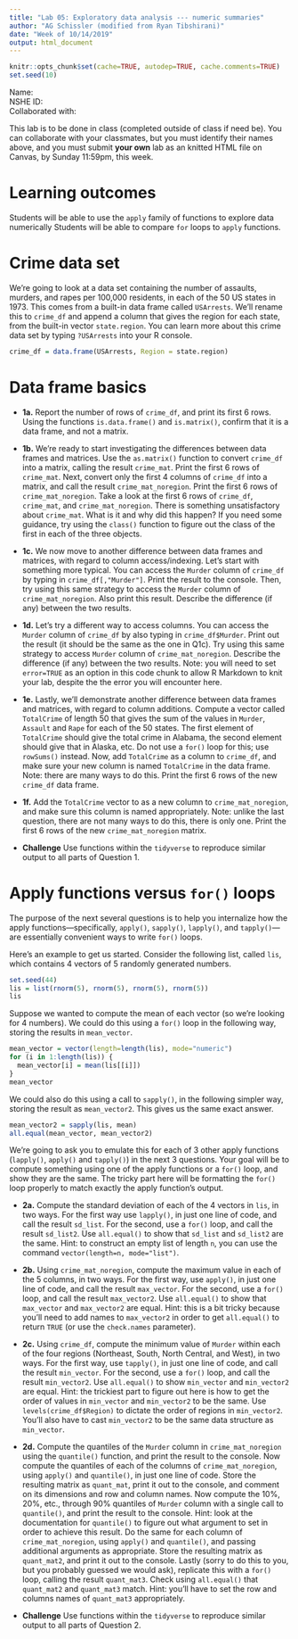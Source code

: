 ```yaml
---
title: "Lab 05: Exploratory data analysis --- numeric summaries"
author: "AG Schissler (modified from Ryan Tibshirani)"
date: "Week of 10/14/2019"
output: html_document
---
```


```r
knitr::opts_chunk$set(cache=TRUE, autodep=TRUE, cache.comments=TRUE)
set.seed(10)
```

Name:  
NSHE ID:  
Collaborated with:  

This lab is to be done in class (completed outside of class if need be). You can collaborate with your classmates, but you must identify their names above, and you must submit **your own** lab as an knitted HTML file on Canvas, by Sunday 11:59pm, this week.

Learning outcomes
===

Students will be able to use the `apply` family of functions to explore data numerically
Students will be able to compare `for` loops to `apply` functions.

Crime data set
===

We're going to look at a data set containing the number of assaults, murders, and rapes per 100,000 residents, in each of the 50 US states in 1973. This comes from a built-in data frame called `USArrests`. We'll rename this to `crime_df` and append a column that gives the region for each state, from the built-in vector `state.region`. You can learn more about this crime data set by typing `?USArrests` into your R console.

```r
crime_df = data.frame(USArrests, Region = state.region)
```

Data frame basics
===

- **1a.** Report the number of rows of `crime_df`, and print its first 6 rows. Using the functions `is.data.frame()` and `is.matrix()`, confirm that it is a data frame, and not a matrix.

- **1b.** We're ready to start investigating the differences between data frames and matrices. Use the `as.matrix()` function to convert `crime_df` into a matrix, calling the result `crime_mat`. Print the first 6 rows of `crime_mat`. Next, convert only the first 4 columns of `crime_df` into a matrix, and call the result `crime_mat_noregion`. Print the first 6 rows of `crime_mat_noregion`. Take a look at the first 6 rows of `crime_df`, `crime_mat`, and `crime_mat_noregion`. There is something unsatisfactory about `crime_mat`. What is it and why did this happen? If you need some guidance, try using the `class()` function to figure out the class of the first in each of the three objects.

- **1c.** We now move to another difference between data frames and matrices, with regard to column access/indexing. Let's start with something more typical. You can access the `Murder` column of `crime_df` by typing in `crime_df[,"Murder"]`. Print the result to the console. Then, try using this same strategy to access the `Murder` column of `crime_mat_noregion`. Also print this result. Describe the difference (if any) between the two results.

- **1d.** Let's try a different way to access columns. You can access the `Murder` column of `crime_df` by also typing in `crime_df$Murder`. Print out the result (it should be the same as the one in Q1c). Try using this same strategy to access `Murder` column of `crime_mat_noregion`. Describe the difference (if any) between the two results. Note: you will need to set `error=TRUE` as an option in this code chunk to allow R Markdown to knit your lab, despite the the error you will encounter here.

- **1e.** Lastly, we'll demonstrate another difference between data frames and matrices, with regard to column additions. Compute a vector called `TotalCrime` of length 50 that gives the sum of the values in `Murder`, `Assault` and `Rape` for each of the 50 states. The first element of `TotalCrime` should give the total crime in Alabama, the second element should give that in Alaska, etc. Do not use a `for()` loop for this; use `rowSums()` instead. Now, add `TotalCrime` as a column to `crime_df`, and make sure your new column is named `TotalCrime` in the data frame. Note: there are many ways to do this. Print the first 6 rows of the new `crime_df` data frame.

- **1f.** Add the `TotalCrime` vector to as a new column to `crime_mat_noregion`, and make sure this column is named appropriately. Note: unlike the last question, there are not many ways to do this, there is only one. Print the first 6 rows of the new `crime_mat_noregion` matrix.

- **Challenge** Use functions within the `tidyverse` to reproduce similar output to all parts of Question 1.  

Apply functions versus `for()` loops
===

The purpose of the next several questions is to help you internalize how the apply functions---specifically, `apply()`, `sapply()`, `lapply()`, and `tapply()`---are essentially convenient ways to write `for()` loops. 

Here's an example to get us started. Consider the following list, called `lis`, which contains 4 vectors of 5 randomly generated numbers.

```r
set.seed(44)
lis = list(rnorm(5), rnorm(5), rnorm(5), rnorm(5))
lis
```

Suppose we wanted to compute the mean of each vector (so we're looking for 4 numbers). We could do this using a `for()` loop in the following way, storing the results in `mean_vector`.

```r
mean_vector = vector(length=length(lis), mode="numeric")
for (i in 1:length(lis)) {
  mean_vector[i] = mean(lis[[i]])
}
mean_vector
```

We could also do this using a call to `sapply()`, in the following simpler way, storing the result as `mean_vector2`. This gives us the same exact answer.

```r
mean_vector2 = sapply(lis, mean)
all.equal(mean_vector, mean_vector2)
```

We're going to ask you to emulate this for each of 3 other apply functions (`lapply()`, `apply()` and `tapply()`) in the next 3 questions. Your goal will be to compute something using one of the apply functions or a `for()` loop, and show they are the same. The tricky part here will be formatting the `for()` loop properly to match exactly the apply function's output.

- **2a.** Compute the standard deviation of each of the 4 vectors in `lis`, in two ways. For the first way use `lapply()`, in just one line of code, and call the result `sd_list`. For the second, use a `for()` loop, and call the result `sd_list2`. Use `all.equal()` to show that `sd_list` and `sd_list2` are the same. Hint: to construct an empty list of length `n`, you can use the command `vector(length=n, mode="list")`.

- **2b.** Using `crime_mat_noregion`, compute the maximum value in each of the 5 columns, in two ways. For the first way, use `apply()`, in just one line of code, and call the result `max_vector`. For the second, use a `for()` loop, and call the result `max_vector2`. Use `all.equal()` to show that `max_vector` and `max_vector2` are equal. Hint: this is a bit tricky because you'll need to add names to `max_vector2` in order to get `all.equal()` to return `TRUE` (or use the `check.names` parameter).

- **2c.** Using `crime_df`, compute the minimum value of `Murder` within each of the four regions (Northeast, South, North Central, and West), in two ways. For the first way, use `tapply()`, in just one line of code, and call the result `min_vector`. For the second, use a `for()` loop, and call the result `min_vector2`. Use `all.equal()` to show `min_vector` and `min_vector2` are equal. Hint: the trickiest part to figure out here is how to get the order of values in `min_vector` and `min_vector2` to be the same. Use `levels(crime_df$Region)` to dictate the order of regions in `min_vector2`. You'll also have to cast `min_vector2` to be the same data structure as `min_vector`.

- **2d.** Compute the quantiles of the `Murder` column in `crime_mat_noregion` using the `quantile()` function, and print the result to the console. Now compute the quantiles of each of the columns of `crime_mat_noregion`, using `apply()` and `quantile()`, in just one line of code. Store the resulting matrix as `quant_mat`, print it out to the console, and comment on its dimensions and row and column names. Now compute the 10%, 20%, etc., through 90% quantiles of `Murder` column with a single call to `quantile()`, and print the result to the console. Hint: look at the documentation for `quantile()` to figure out what argument to set in order to achieve this result. Do the same for each column of `crime_mat_noregion`, using `apply()` and `quantile()`, and passing additional arguments as appropriate. Store the resulting matrix as `quant_mat2`, and print it out to the console. Lastly (sorry to do this to you, but you probably guessed we would ask), replicate this with a `for()` loop, calling the result `quant_mat3`. Check using `all.equal()` that `quant_mat2` and `quant_mat3` match. Hint: you'll have to set the row and columns names of `quant_mat3` appropriately.

- **Challenge** Use functions within the `tidyverse` to reproduce similar output to all parts of Question 2.
